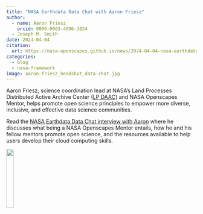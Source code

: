 ```yaml
---
title: "NASA Earthdata Data Chat with Aaron Friesz"
author: 
  - name: Aaron Friesz
    orcid: 0000-0003-4096-3824
  - Joseph M. Smith
date: 2024-04-04 
citation:              
  url: https://nasa-openscapes.github.io/news/2024-04-04-nasa-earthdata-aaron-friesz/ 
categories: 
  - blog    
  - nasa-framework 
image: aaron-friesz_headshot_data-chat.jpg
---
```


Aaron Friesz, science coordination lead at NASA's Land Processes Distributed Active Archive Center ([LP DAAC](https://www.earthdata.nasa.gov/eosdis/daacs/lpdaac)) and NASA Openscapes Mentor, helps promote open science principles to empower more diverse, inclusive, and effective data science communities.

Read the [NASA Earthdata Data Chat interview with Aaron](https://www.earthdata.nasa.gov/learn/data-chats/aaron-friesz) where he discusses what being a NASA Openscapes Mentor entails, how he and his fellow mentors promote open science, and the resources available to help users develop their cloud computing skills.

![](aaron-friesz_headshot_data-chat.jpg){fig-alt="headshot of Aaron Friesz in black and white. White man, dark hair beard and mustache wearing a dark buttoned shirt with light narrow vertical stripes" width="20%"}
